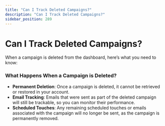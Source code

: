 ```yaml
---
title: "Can I Track Deleted Campaigns?"
description: "Can I Track Deleted Campaigns?"
sidebar_position: 289
---
```


# Can I Track Deleted Campaigns?

When a campaign is deleted from the dashboard, here’s what you need to know:
### What Happens When a Campaign is Deleted?
- **Permanent Deletion**: Once a campaign is deleted, it cannot be retrieved or restored in your account.
- **Email Tracking**: Emails that were sent as part of the deleted campaign will still be trackable, so you can monitor their performance.
- **Scheduled Touches**: Any remaining scheduled touches or emails associated with the campaign will no longer be sent, as the campaign is permanently removed.